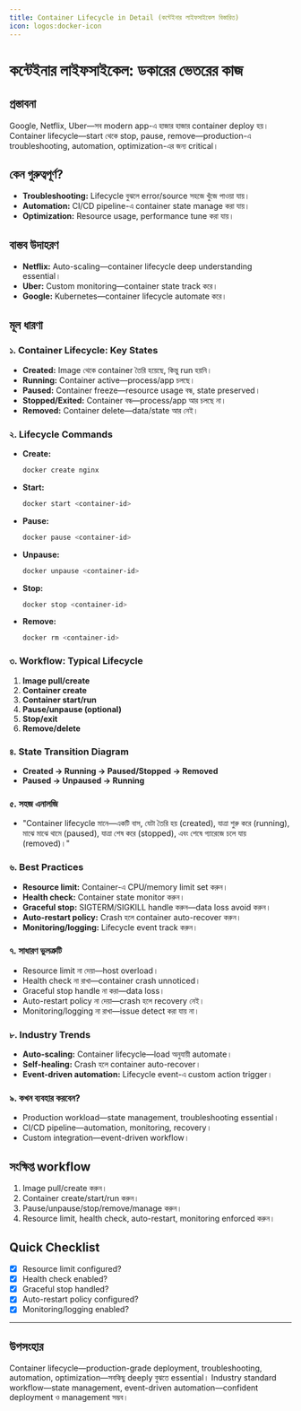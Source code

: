 ```yaml
---
title: Container Lifecycle in Detail (কন্টেইনার লাইফসাইকেল বিস্তারিত)
icon: logos:docker-icon
---
```


# কন্টেইনার লাইফসাইকেল: ডকারের ভেতরের কাজ

## প্রস্তাবনা

Google, Netflix, Uber—সব modern app-এ হাজার হাজার container deploy হয়। Container lifecycle—start থেকে stop, pause, remove—production-এ troubleshooting, automation, optimization-এর জন্য critical।

## কেন গুরুত্বপূর্ণ?

- **Troubleshooting:** Lifecycle বুঝলে error/source সহজে খুঁজে পাওয়া যায়।
- **Automation:** CI/CD pipeline-এ container state manage করা যায়।
- **Optimization:** Resource usage, performance tune করা যায়।

## বাস্তব উদাহরণ

- **Netflix:** Auto-scaling—container lifecycle deep understanding essential।
- **Uber:** Custom monitoring—container state track করে।
- **Google:** Kubernetes—container lifecycle automate করে।

## মূল ধারণা

### ১. Container Lifecycle: Key States

- **Created:** Image থেকে container তৈরি হয়েছে, কিন্তু run হয়নি।
- **Running:** Container active—process/app চলছে।
- **Paused:** Container freeze—resource usage বন্ধ, state preserved।
- **Stopped/Exited:** Container বন্ধ—process/app আর চলছে না।
- **Removed:** Container delete—data/state আর নেই।

### ২. Lifecycle Commands

- **Create:**
  ```bash
  docker create nginx
  ```
- **Start:**
  ```bash
  docker start <container-id>
  ```
- **Pause:**
  ```bash
  docker pause <container-id>
  ```
- **Unpause:**
  ```bash
  docker unpause <container-id>
  ```
- **Stop:**
  ```bash
  docker stop <container-id>
  ```
- **Remove:**
  ```bash
  docker rm <container-id>
  ```

### ৩. Workflow: Typical Lifecycle

1. **Image pull/create**
2. **Container create**
3. **Container start/run**
4. **Pause/unpause (optional)**
5. **Stop/exit**
6. **Remove/delete**

### ৪. State Transition Diagram

- **Created → Running → Paused/Stopped → Removed**
- **Paused → Unpaused → Running**

### ৫. সহজ এনালজি

- "Container lifecycle মানে—একটি বাস, যেটা তৈরি হয় (created), যাত্রা শুরু করে (running), মাঝে মাঝে থামে (paused), যাত্রা শেষ করে (stopped), এবং শেষে গ্যারেজে চলে যায় (removed)।"

### ৬. Best Practices

- **Resource limit:** Container-এ CPU/memory limit set করুন।
- **Health check:** Container state monitor করুন।
- **Graceful stop:** SIGTERM/SIGKILL handle করুন—data loss avoid করুন।
- **Auto-restart policy:** Crash হলে container auto-recover করুন।
- **Monitoring/logging:** Lifecycle event track করুন।

### ৭. সাধারণ ভুলত্রুটি

- Resource limit না দেয়া—host overload।
- Health check না রাখা—container crash unnoticed।
- Graceful stop handle না করা—data loss।
- Auto-restart policy না দেয়া—crash হলে recovery নেই।
- Monitoring/logging না রাখা—issue detect করা যায় না।

### ৮. Industry Trends

- **Auto-scaling:** Container lifecycle—load অনুযায়ী automate।
- **Self-healing:** Crash হলে container auto-recover।
- **Event-driven automation:** Lifecycle event-এ custom action trigger।

### ৯. কখন ব্যবহার করবেন?

- Production workload—state management, troubleshooting essential।
- CI/CD pipeline—automation, monitoring, recovery।
- Custom integration—event-driven workflow।

## সংক্ষিপ্ত workflow

1. Image pull/create করুন।
2. Container create/start/run করুন।
3. Pause/unpause/stop/remove/manage করুন।
4. Resource limit, health check, auto-restart, monitoring enforced করুন।

## Quick Checklist

- [x] Resource limit configured?
- [x] Health check enabled?
- [x] Graceful stop handled?
- [x] Auto-restart policy configured?
- [x] Monitoring/logging enabled?

---

## উপসংহার

Container lifecycle—production-grade deployment, troubleshooting, automation, optimization—সবকিছু deeply বুঝতে essential। Industry standard workflow—state management, event-driven automation—confident deployment ও management সম্ভব।

